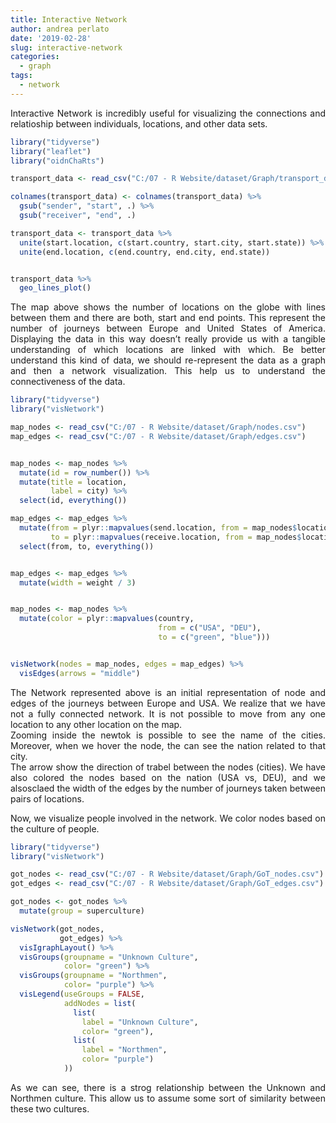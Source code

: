 ```yaml
---
title: Interactive Network
author: andrea perlato
date: '2019-02-28'
slug: interactive-network
categories:
  - graph
tags:
  - network
---
```


<style>
body {
text-align: justify}
</style>

Interactive Network is incredibly useful for visualizing the connections and relatioship between individuals, locations, and other data sets.

```r
library("tidyverse")
library("leaflet")
library("oidnChaRts")

transport_data <- read_csv("C:/07 - R Website/dataset/Graph/transport_data.csv")

colnames(transport_data) <- colnames(transport_data) %>%
  gsub("sender", "start", .) %>%
  gsub("receiver", "end", .)

transport_data <- transport_data %>%
  unite(start.location, c(start.country, start.city, start.state)) %>%
  unite(end.location, c(end.country, end.city, end.state))


transport_data %>%
  geo_lines_plot()

```

The map above shows the number of locations on the globe with lines between them and there are both, start and end points. This represent the number of journeys between Europe and United States of America. Displaying the data in this way doesn't really provide us with a tangible understanding of which locations are linked with which. Be better understand this kind of data, we should re-represent the data as a graph and then a network visualization. This help us to understand the connectiveness of the data. </br>

```r
library("tidyverse")
library("visNetwork")

map_nodes <- read_csv("C:/07 - R Website/dataset/Graph/nodes.csv")
map_edges <- read_csv("C:/07 - R Website/dataset/Graph/edges.csv")


map_nodes <- map_nodes %>%
  mutate(id = row_number()) %>%
  mutate(title = location,
         label = city) %>%
  select(id, everything())

map_edges <- map_edges %>%
  mutate(from = plyr::mapvalues(send.location, from = map_nodes$location, to = map_nodes$id),
         to = plyr::mapvalues(receive.location, from = map_nodes$location, to = map_nodes$id)) %>%
  select(from, to, everything())


map_edges <- map_edges %>%
  mutate(width = weight / 3) 


map_nodes <- map_nodes %>%
  mutate(color = plyr::mapvalues(country,
                                 from = c("USA", "DEU"),
                                 to = c("green", "blue")))


visNetwork(nodes = map_nodes, edges = map_edges) %>%
  visEdges(arrows = "middle")

```

The Network represented above is an initial representation of node and edges of the journeys between Europe and USA. We realize that we have not a fully connected network. It is not possible to move from any one location to any other location on the map. </br>
Zooming inside the newtok is possible to see the name of the cities. Moreover, when we hover the node, the can see the nation related to that city. </br>
The arrow show the direction of trabel between the nodes (cities). We have also colored the nodes based on the nation (USA vs, DEU), and we alsosclaed the width of the edges by the number of journeys taken between pairs of locations. </br>



Now, we visualize people involved in the network. We color nodes based on the culture of people.

```r
library("tidyverse")
library("visNetwork")

got_nodes <- read_csv("C:/07 - R Website/dataset/Graph/GoT_nodes.csv")
got_edges <- read_csv("C:/07 - R Website/dataset/Graph/GoT_edges.csv")

got_nodes <- got_nodes %>%
  mutate(group = superculture)

visNetwork(got_nodes,
           got_edges) %>%
  visIgraphLayout() %>%
  visGroups(groupname = "Unknown Culture",
            color= "green") %>%
  visGroups(groupname = "Northmen",
            color= "purple") %>%
  visLegend(useGroups = FALSE,
            addNodes = list(
              list(
                label = "Unknown Culture",
                color= "green"),
              list(
                label = "Northmen",
                color= "purple")
            ))

```

As we can see, there is a strog relationship between the Unknown and Northmen culture. This allow us to assume some sort of similarity between these two cultures. 





















